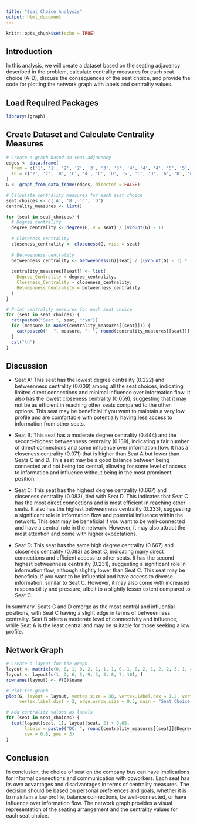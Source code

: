```yaml
---
title: "Seat Choice Analysis"
output: html_document
---
```


```r
knitr::opts_chunk$set(echo = TRUE)
```

## Introduction

In this analysis, we will create a dataset based on the seating adjacency described in the problem, calculate centrality measures for each seat choice (A-D), discuss the consequences of the seat choice, and provide the code for plotting the network graph with labels and centrality values.

## Load Required Packages

```r
library(igraph)
```

## Create Dataset and Calculate Centrality Measures

```r
# Create a graph based on seat adjacency
edges <- data.frame(
  from = c('1', '1', '2', '2', '3', '3', '3', '4', '4', '4', '5', '5', '6', '6', 'A', 'A', 'B', 'C'),
  to = c('2', 'C', 'B', 'C', '4', 'C', 'D', '5', 'C', 'D', '6', 'D', 'B', 'D', 'B', 'C', 'D', 'D')
)
G <- graph_from_data_frame(edges, directed = FALSE)

# Calculate centrality measures for each seat choice
seat_choices <- c('A', 'B', 'C', 'D')
centrality_measures <- list()

for (seat in seat_choices) {
  # Degree centrality
  degree_centrality <- degree(G, v = seat) / (vcount(G) - 1)
  
  # Closeness centrality
  closeness_centrality <- closeness(G, vids = seat)
  
  # Betweenness centrality
  betweenness_centrality <- betweenness(G)[seat] / ((vcount(G) - 1) * (vcount(G) - 2) / 2)
  
  centrality_measures[[seat]] <- list(
    Degree_Centrality = degree_centrality,
    Closeness_Centrality = closeness_centrality,
    Betweenness_Centrality = betweenness_centrality
  )
}

# Print centrality measures for each seat choice
for (seat in seat_choices) {
  cat(paste0("Seat ", seat, ":\n"))
  for (measure in names(centrality_measures[[seat]])) {
    cat(paste0("  ", measure, ": ", round(centrality_measures[[seat]][[measure]], 3), "\n"))
  }
  cat("\n")
}
```
## Discussion

- Seat A: This seat has the lowest degree centrality (0.222) and betweenness centrality (0.009) among all the seat choices, indicating limited direct connections and minimal influence over information flow. It also has the lowest closeness centrality (0.059), suggesting that it may not be as efficient in reaching other seats compared to the other options. This seat may be beneficial if you want to maintain a very low profile and are comfortable with potentially having less access to information from other seats.

- Seat B: This seat has a moderate degree centrality (0.444) and the second-highest betweenness centrality (0.139), indicating a fair number of direct connections and some influence over information flow. It has a closeness centrality (0.071) that is higher than Seat A but lower than Seats C and D. This seat may be a good balance between being connected and not being too central, allowing for some level of access to information and influence without being in the most prominent position.

- Seat C: This seat has the highest degree centrality (0.667) and closeness centrality (0.083), tied with Seat D. This indicates that Seat C has the most direct connections and is most efficient in reaching other seats. It also has the highest betweenness centrality (0.333), suggesting a significant role in information flow and potential influence within the network. This seat may be beneficial if you want to be well-connected and have a central role in the network. However, it may also attract the most attention and come with higher expectations.

- Seat D: This seat has the same high degree centrality (0.667) and closeness centrality (0.083) as Seat C, indicating many direct connections and efficient access to other seats. It has the second-highest betweenness centrality (0.231), suggesting a significant role in information flow, although slightly lower than Seat C. This seat may be beneficial if you want to be influential and have access to diverse information, similar to Seat C. However, it may also come with increased responsibility and pressure, albeit to a slightly lesser extent compared to Seat C.

In summary, Seats C and D emerge as the most central and influential positions, with Seat C having a slight edge in terms of betweenness centrality. Seat B offers a moderate level of connectivity and influence, while Seat A is the least central and may be suitable for those seeking a low profile.

## Network Graph

```r
# Create a layout for the graph
layout <- matrix(c(0, 0, 1, 0, 2, 1, 1, 1, 0, 1, 0, 2, 1, 2, 2, 3, 1, 4, 2, 4), ncol = 2, byrow = TRUE)
layout <- layout[c(1, 2, 6, 5, 9, 3, 4, 8, 7, 10), ]
rownames(layout) <- V(G)$name

# Plot the graph
plot(G, layout = layout, vertex.size = 30, vertex.label.cex = 1.2, vertex.label.color = "black", 
     vertex.label.dist = 2, edge.arrow.size = 0.5, main = "Seat Choice Network")

# Add centrality values as labels
for (seat in seat_choices) {
  text(layout[seat, 1], layout[seat, 2] + 0.05, 
       labels = paste0("DC: ", round(centrality_measures[[seat]]$Degree_Centrality, 2), "\nCC: ", round(centrality_measures[[seat]]$Closeness_Centrality, 2), "\nBC: ", round(centrality_measures[[seat]]$Betweenness_Centrality, 2)),
       cex = 0.8, pos = 3)
}
```

## Conclusion

In conclusion, the choice of seat on the company bus can have implications for informal connections and communication with coworkers. Each seat has its own advantages and disadvantages in terms of centrality measures. The decision should be based on personal preferences and goals, whether it is to maintain a low profile, balance connections, be well-connected, or have influence over information flow. The network graph provides a visual representation of the seating arrangement and the centrality values for each seat choice.